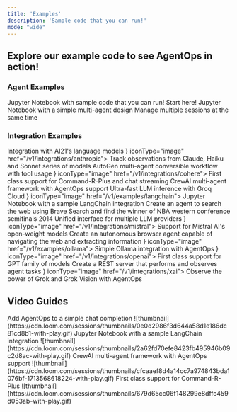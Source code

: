 ```yaml
---
title: 'Examples'
description: 'Sample code that you can run!'
mode: "wide"
---
```


## Explore our example code to see AgentOps in action!

### Agent Examples
<CardGroup cols={2}>
    <Card title="Simple Agent" icon="microchip-ai" iconType="solid" href="/v1/examples/simple_agent">
        Jupyter Notebook with sample code that you can run! Start here!
    </Card>
    <Card title="Multi-Agent" icon="people-arrows" iconType="duotone" href="/v1/examples/multi_agent">
        Jupyter Notebook with a simple multi-agent design
    </Card>
    <Card title="Multi Session" icon="computer" href="/v1/examples/multi_session">
        Manage multiple sessions at the same time
    </Card>
</CardGroup>

### Integration Examples
<CardGroup cols={2}>
    <Card title="AI21" icon="brain" href="/v1/integrations/ai21">
        Integration with AI21's language models
    </Card>
    <Card title="Anthropic" icon={<img src="https://www.github.com/agentops-ai/agentops/blob/main/docs/images/external/anthropic/anthropic_icon_slate.png?raw=true" alt="Anthropic" />} iconType="image" href="/v1/integrations/anthropic">
        Track observations from Claude, Haiku and Sonnet series of models
    </Card>
    <Card title="AutoGen" icon="microsoft" href="/v1/integrations/autogen">
        AutoGen multi-agent conversible workflow with tool usage
    </Card>
    <Card title="Cohere" icon={<img src="https://www.github.com/agentops-ai/agentops/blob/main/docs/images/external/cohere/cohere-logo.svg?raw=true" alt="Cohere" />} iconType="image" href="/v1/integrations/cohere">
        First class support for Command-R-Plus and chat streaming
    </Card>
    <Card title="Crew.ai" icon="ship" href="/v1/integrations/crewai">
        CrewAI multi-agent framework with AgentOps support
    </Card>
    <Card title="Groq" icon="bolt" href="/v1/integrations/groq">
        Ultra-fast LLM inference with Groq Cloud
    </Card>
    <Card title="LangChain" icon={<img src="https://www.github.com/agentops-ai/agentops/blob/main/docs/images/external/langchain/langchain-logo.svg?raw=true" alt="LangChain" />} iconType="image" href="/v1/examples/langchain">
        Jupyter Notebook with a sample LangChain integration
    </Card>
    <Card title="Llama Stack" icon="hgi-cheese-cake-02" iconType="hgi-twotone" href="/v1/integrations/llama_stack">
        Create an agent to search the web using Brave Search and find the winner of NBA western conference semifinals 2014
    </Card>
    <Card title="LiteLLM" icon="hgi-speed-train-02" iconType="hgi-stroke hgi-sharp" href="/v1/integrations/litellm">
        Unified interface for multiple LLM providers
    </Card>
    <Card title="Mistral" icon={<img src="https://www.github.com/agentops-ai/agentops/blob/main/docs/images/external/mistral/mistral-ai-icon.png?raw=true" alt="Mistral" />} iconType="image" href="/v1/integrations/mistral">
        Support for Mistral AI's open-weight models
    </Card>
    <Card title="MultiOn" icon="atom" href="/v1/examples/multion">
        Create an autonomous browser agent capable of navigating the web and extracting information
    </Card>
    <Card title="Ollama" icon={<img src="https://www.github.com/agentops-ai/agentops/blob/main/docs/images/external/ollama/ollama-icon.png?raw=true" alt="Ollama" />} iconType="image" href="/v1/examples/ollama">
        Simple Ollama integration with AgentOps
    </Card>
    <Card title="OpenAI" icon={<img src="https://www.github.com/agentops-ai/agentops/blob/main/docs/images/external/openai/openai-logomark.png?raw=true" alt="OpenAI" />} iconType="image" href="/v1/integrations/openai">
        First class support for GPT family of models
    </Card>
    <Card title="REST API" icon="bolt-lightning" href="/v1/examples/restapi">
        Create a REST server that performs and observes agent tasks
    </Card>
    <Card title="xAI" icon={<img src="https://www.github.com/agentops-ai/agentops/blob/main/docs/images/external/xai/xai-logo.png?raw=true" alt="xAI" />} iconType="image" href="/v1/integrations/xai">
        Observe the power of Grok and Grok Vision with AgentOps
    </Card>
</CardGroup>

## Video Guides

<CardGroup cols={2}>
    <Card title="Simple Agent" icon="person-carry-box" iconType="solid" href="https://www.loom.com/share/0e0d2986f3d644a58d1e186dc81cd8b1">
      Add AgentOps to a simple chat completion
      ![thumbnail](https://cdn.loom.com/sessions/thumbnails/0e0d2986f3d644a58d1e186dc81cd8b1-with-play.gif)
    </Card>
    <Card title="Multi-Agent" icon="people-arrows" iconType="duotone" href="https://www.loom.com/share/2a62fd70efe8423fb495946b09c2d8ac">
        Jupyter Notebook with a sample LangChain integration
        ![thumbnail](https://cdn.loom.com/sessions/thumbnails/2a62fd70efe8423fb495946b09c2d8ac-with-play.gif)
    </Card>
    <Card title="Crew.ai" icon="ship" href="https://www.loom.com/share/cfcaaef8d4a14cc7a974843bda1076bf">
        CrewAI multi-agent framework with AgentOps support
        ![thumbnail](https://cdn.loom.com/sessions/thumbnails/cfcaaef8d4a14cc7a974843bda1076bf-1713568618224-with-play.gif)
    </Card>
    <Card title="Cohere" icon="hill-rockslide" href="https://www.loom.com/share/679d65cc06f148299e8dffc459d053ab">
        First class support for Command-R-Plus
        ![thumbnail](https://cdn.loom.com/sessions/thumbnails/679d65cc06f148299e8dffc459d053ab-with-play.gif)
    </Card>
</CardGroup>

<script type="module" src="/scripts/github_stars.js"></script>
<script type="module" src="/scripts/scroll-img-fadein-animation.js"></script>
<script type="module" src="/scripts/button_heartbeat_animation.js"></script>
<script type="module" src="/scripts/adjust_api_dynamically.js"></script>
